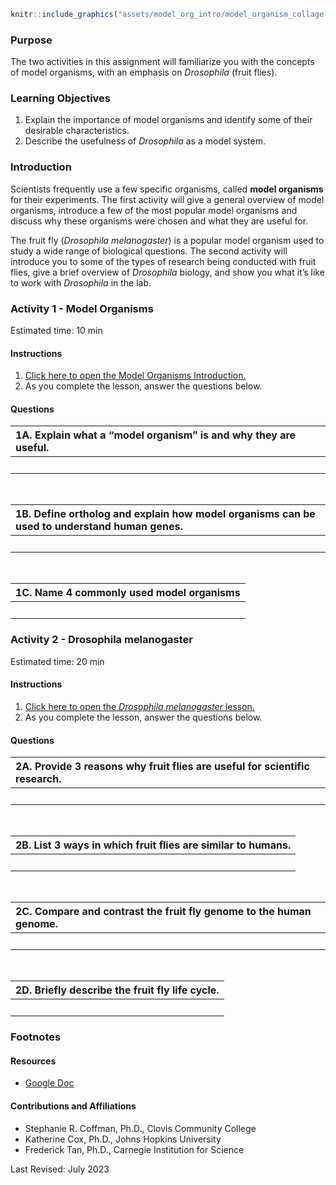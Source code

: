 
```r

knitr::include_graphics("assets/model_org_intro/model_organism_collage.jpeg")
```

### Purpose {-}

The two activities in this assignment will familiarize you with the concepts of model organisms, with an emphasis on *Drosophila* (fruit flies).

### Learning Objectives {-}

1. Explain the importance of model organisms and identify some of their desirable characteristics. 
1. Describe the usefulness of *Drosophila* as a model system.

### Introduction {-}

Scientists frequently use a few specific organisms, called **model organisms** for their experiments. The first activity will give a general overview of model organisms, introduce a few of the most popular model organisms and discuss why these organisms were chosen and what they are useful for.

The fruit fly (*Drosophila melanogaster*) is a popular model organism used to study a wide range of biological questions. The second activity will introduce you to some of the types of research being conducted with fruit flies, give a brief overview of *Drosophila* biology, and show you what it’s like to work with *Drosophila* in the lab.

### Activity 1 - Model Organisms

Estimated time: 10 min

#### Instructions

1. [Click here to open the Model Organisms Introduction.](https://www.c-moor.org/module-model-org-db/model-org-intro.html){target="_blank"}
1. As you complete the lesson, answer the questions below.

#### Questions

| 1A. Explain what a "model organism" is and why they are useful. |
|:-|
| <br> |

<br>

| 1B. Define ortholog and explain how model organisms can be used to understand human genes.
|:-|
| <br> |

<br>

| 1C. Name 4 commonly used model organisms |
|:-|
| <br> |

### Activity 2 - Drosophila melanogaster

Estimated time: 20 min

#### Instructions

1. [Click here to open the *Drosophila melanogaster* lesson.](https://www.c-moor.org/module-model-org-db/model-org-drosophila.html){target="_blank"}
1. As you complete the lesson, answer the questions below.

#### Questions

| 2A. Provide 3 reasons why fruit flies are useful for scientific research. |
|:-|
| <br> |

<br>

| 2B. List 3 ways in which fruit flies are similar to humans. |
|:-|
| <br> |

<br>

| 2C. Compare and contrast the fruit fly genome to the human genome. |
|:-|
| <br> |

<br>

| 2D. Briefly describe the fruit fly life cycle. |
|:-|
| <br> |

### Footnotes {-}

#### Resources {-}

- [Google Doc](https://docs.google.com/document/d/1vFhm2XLMO9vjMDNT6CxZJ4VJuinw0BEo)

#### Contributions and Affiliations {-}

- Stephanie R. Coffman, Ph.D., Clovis Community College
- Katherine Cox, Ph.D., Johns Hopkins University
- Frederick Tan, Ph.D., Carnegie Institution for Science

Last Revised: July 2023